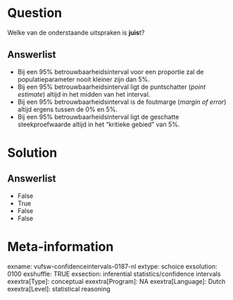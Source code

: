 Question
========
Welke van de onderstaande uitspraken is **juis**t?

Answerlist
----------
* Bij een 95% betrouwbaarheidsinterval voor een proportie zal de
  populatieparameter nooit kleiner zijn dan 5%.
* Bij een 95% betrouwbaarheidsinterval ligt de puntschatter (*point
  estimate*) altijd in het midden van het interval.
* Bij een 95% betrouwbaarheidsinterval is de foutmarge (*margin of error*)
  altijd ergens tussen de 0% en 5%.
* Bij een 95% betrouwbaarheidsinterval ligt de geschatte steekproefwaarde
  altijd in het “kritieke gebied” van 5%.

Solution
========









Answerlist
----------
* False
* True
* False
* False

Meta-information
================
exname: vufsw-confidenceintervals-0187-nl
extype: schoice
exsolution: 0100
exshuffle: TRUE
exsection: inferential statistics/confidence intervals
exextra[Type]: conceptual
exextra[Program]: NA
exextra[Language]: Dutch
exextra[Level]: statistical reasoning

